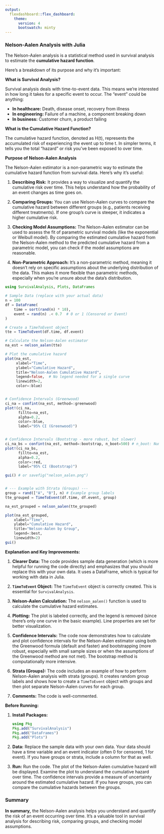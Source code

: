 ```yaml
---
output:
  flexdashboard::flex_dashboard:
    theme: 
      version: 4
      bootswatch: minty
---
```


### Nelson-Aalen Analysis with Julia

The Nelson-Aalen analysis is a statistical method used in survival analysis to estimate the **cumulative hazard function**. 

Here's a breakdown of its purpose and why it's important:

**What is Survival Analysis?**

Survival analysis deals with time-to-event data. This means we're interested in how long it takes for a specific event to occur. The "event" could be anything:

* **In healthcare:** Death, disease onset, recovery from illness
* **In engineering:** Failure of a machine, a component breaking down
* **In business:** Customer churn, a product failing

**What is the Cumulative Hazard Function?**

The cumulative hazard function, denoted as H(t), represents the accumulated risk of experiencing the event up to time t. In simpler terms, it tells you the total "hazard" or risk you've been exposed to over time.

**Purpose of Nelson-Aalen Analysis**

The Nelson-Aalen estimator is a non-parametric way to estimate the cumulative hazard function from survival data. Here's why it's useful:

1. **Describing Risk:** It provides a way to visualize and quantify the cumulative risk over time. This helps understand how the probability of an event changes as time goes on.

2. **Comparing Groups:** You can use Nelson-Aalen curves to compare the cumulative hazard between different groups (e.g., patients receiving different treatments). If one group's curve is steeper, it indicates a higher cumulative risk.

3. **Checking Model Assumptions:** The Nelson-Aalen estimator can be used to assess the fit of parametric survival models (like the exponential or Weibull model). By comparing the estimated cumulative hazard from the Nelson-Aalen method to the predicted cumulative hazard from a parametric model, you can check if the model assumptions are reasonable.

4. **Non-Parametric Approach:** It's a non-parametric method, meaning it doesn't rely on specific assumptions about the underlying distribution of the data. This makes it more flexible than parametric methods, especially when you're unsure about the data's distribution.


```julia
using SurvivalAnalysis, Plots, DataFrames

# Sample Data (replace with your actual data)
n = 100
df = DataFrame(
    time = sort(rand(n) * 10),
    event = rand(n) .< 0.7  # 0 or 1 (Censored or Event)
)

# Create a TimeToEvent object
tte = TimeToEvent(df.time, df.event)

# Calculate the Nelson-Aalen estimator
na_est = nelson_aalen(tte)

# Plot the cumulative hazard
plot(na_est,
     xlabel="Time",
     ylabel="Cumulative Hazard",
     title="Nelson-Aalen Cumulative Hazard",
     legend=false,  # No legend needed for a single curve
     linewidth=2,
     color=:blue)


# Confidence Intervals (Greenwood)
ci_na = confint(na_est, method=:greenwood)
plot!(ci_na,
      fillto=na_est,
      alpha=0.2,
      color=:blue,
      label="95% CI (Greenwood)")


# Confidence Intervals (Bootstrap - more robust, but slower)
ci_na_bs = confint(na_est, method=:bootstrap, n_boot=500) # n_boot: Number of bootstrap replicates
plot!(ci_na_bs,
      fillto=na_est,
      alpha=0.2,
      color=:red,
      label="95% CI (Bootstrap)")

gui() # or savefig("nelson_aalen.png")


# --- Example with Strata (Groups) ---
group = rand(["A", "B"], n) # Example group labels
tte_grouped = TimeToEvent(df.time, df.event, group)

na_est_grouped = nelson_aalen(tte_grouped)

plot(na_est_grouped,
    xlabel="Time",
    ylabel="Cumulative Hazard",
    title="Nelson-Aalen by Group",
    legend=:best,
    linewidth=2)
gui()

```

**Explanation and Key Improvements:**

1. **Clearer Data:** The code provides sample data generation (which is more helpful for running the code directly) and emphasizes that you should replace this with your own data.  It uses a DataFrame, which is typical for working with data in Julia.

2. **`TimeToEvent` Object:** The `TimeToEvent` object is correctly created. This is essential for `SurvivalAnalysis`.

3. **Nelson-Aalen Calculation:** The `nelson_aalen()` function is used to calculate the cumulative hazard estimates.

4. **Plotting:** The plot is labeled correctly, and the legend is removed (since there's only one curve in the basic example).  Line properties are set for better visualization.

5. **Confidence Intervals:**  The code now demonstrates how to calculate and plot confidence intervals for the Nelson-Aalen estimator using both the Greenwood formula (default and faster) and bootstrapping (more robust, especially with small sample sizes or when the assumptions of the Greenwood method are not met).  The bootstrap method is computationally more intensive.

6. **Strata (Groups):** The code includes an example of how to perform Nelson-Aalen analysis with strata (groups). It creates random group labels and shows how to create a `TimeToEvent` object with groups and then plot separate Nelson-Aalen curves for each group.

7. **Comments:** The code is well-commented.

**Before Running:**

1. **Install Packages:**
   ```julia
   using Pkg
   Pkg.add("SurvivalAnalysis")
   Pkg.add("DataFrames")
   Pkg.add("Plots")
   ```

2. **Data:** Replace the sample data with your own data.  Your data should have a time variable and an event indicator (often 0 for censored, 1 for event).  If you have groups or strata, include a column for that as well.

3. **Run:** Run the code. The plot of the Nelson-Aalen cumulative hazard will be displayed.  Examine the plot to understand the cumulative hazard over time.  The confidence intervals provide a measure of uncertainty around the estimated cumulative hazard.  If you have groups, you can compare the cumulative hazards between the groups.

### Summary

**In summary,** the Nelson-Aalen analysis helps you understand and quantify the risk of an event occurring over time. It's a valuable tool in survival analysis for describing risk, comparing groups, and checking model assumptions.
